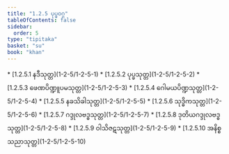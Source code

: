 ```yaml
---
title: "1.2.5 ပုပ္ဖဝဂ္ဂ"
tableOfContents: false
sidebar:
  order: 5
type: "tipitaka"
basket: "su"
book: "khan"
---
```



<DynamicBreadcrumb />



<TableOfContents book="khan" section="1.2.5">
* [1.2.5.1 နဒီသုတ္တ](1-2-5/1-2-5-1)
* [1.2.5.2 ပုပ္ဖသုတ္တ](1-2-5/1-2-5-2)
* [1.2.5.3 ဖေဏပိဏ္ဍူပမသုတ္တ](1-2-5/1-2-5-3)
* [1.2.5.4 ဂေါမယပိဏ္ဍသုတ္တ](1-2-5/1-2-5-4)
* [1.2.5.5 နခသိခါသုတ္တ](1-2-5/1-2-5-5)
* [1.2.5.6 သုဒ္ဓိကသုတ္တ](1-2-5/1-2-5-6)
* [1.2.5.7 ဂဒ္ဒုလဗဒ္ဓသုတ္တ](1-2-5/1-2-5-7)
* [1.2.5.8 ဒုတိယဂဒ္ဒုလဗဒ္ဓသုတ္တ](1-2-5/1-2-5-8)
* [1.2.5.9 ဝါသိဇဋသုတ္တ](1-2-5/1-2-5-9)
* [1.2.5.10 အနိစ္စသညာသုတ္တ](1-2-5/1-2-5-10)
</TableOfContents>